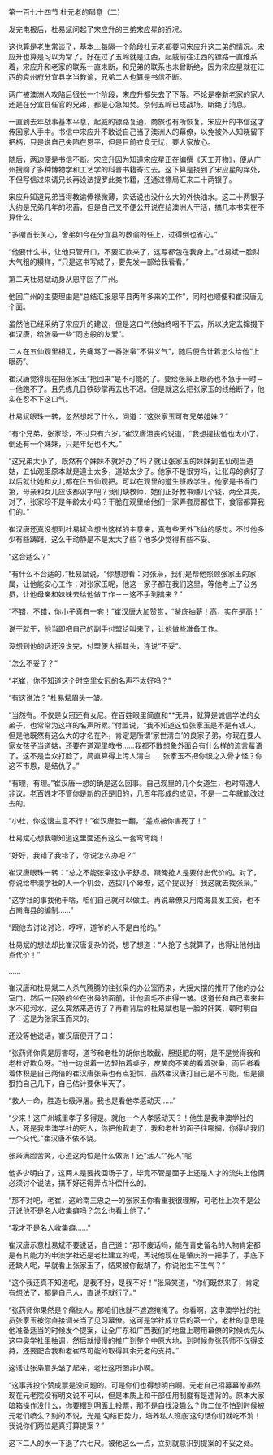 

第一百七十四节 杜元老的醋意（二）

发完电报后，杜易斌问起了宋应升的三弟宋应星的近况。

这也算是老生常谈了，基本上每隔一个阶段杜元老都要问宋应升这二弟的情况。宋应升也算是习以为常了。好在过了五岭就是江西，起威前往江西的镖路一直维系着，宋应升和老家的联系一直未断，和兄弟的联系也未曾断绝，因为宋应星就在江西的袁州府分宜县学当教谕，兄弟二人也算是书信不断。

两广被澳洲人攻陷后很长一个阶段，宋应升都失去了下落。不论是奉新老家的家人还是在分宜县任官的兄弟，都是心急如焚。奈何五岭已成战场。断绝了消息。

一直到去年战事基本平息，起威的镖路复通，商旅也有所恢复，宋应升的书信这才传回家人手中。书信中宋应升不敢说自己当了澳洲人的幕僚，以免被外人知晓留下把柄，只是说自己失陷在恩平，但是目前衣食无忧，要大家放心。

随后，两边便是书信不断。宋应升因为知道宋应星正在编撰《天工开物》，便从广州搜购了多种博物学和工艺学的科普书籍寄过去。这下算是挠到了宋应星的痒处，不但写信过来请兄长再设法搜罗此类书籍，还通过镖局汇来二十两银子。

宋应升知道兄弟当得教谕俸禄微薄，实话说也没什么大的外快油水。这二十两银子大约是兄弟几年的积蓄，但是自己又不便公开说在给澳洲人干活，搞几本书实在不算什么。

“多谢首长关心，舍弟如今在分宜县的教谕的任上，过得倒也省心。”

“他要什么书，让他只管开口，不要汇款来了，这写都包在我身上。”杜易斌一脸财大气粗的模样，“只是这书写成了，要先发一部给我看看。”

第二天杜易斌动身从恩平回了广州。

他回广州的主要理由是“总结汇报恩平县两年多来的工作”，同时也顺便和崔汉唐见个面。

虽然他已经采纳了宋应升的建议，但是这口气他始终咽不下去，所以决定去撺掇下崔汉唐，给张枭一些“同志般的友爱”。

二人在五仙观里相见，先痛骂了一番张枭“不讲义气”，随后便合计着怎么给他“上眼药”。

崔汉唐觉得现在把张家玉“抢回来”是不可能的了。要给张枭上眼药也不急于一时－－他跑不了。且先练几日铁砂掌再去也不迟。但是就这么把张家玉的线给断了，他实在忍不下这口气。

杜易斌眼珠一转，忽然想起了什么，问道：“这张家玉可有兄弟姐妹？”

“有个兄弟，张家珍，不过只有六岁。”崔汉唐沮丧的说道，“我想提拔他也太小了。倒还有一个妹妹，只是年纪也不大。”

“这兄弟太小了，既然有个妹妹不就好办了吗？就让张家玉的妹妹到五仙观当道姑，五仙观里原本就是道士太多，道姑太少了。他家不是很穷吗，让张母的病好了以后就让她和女儿都在住五仙观把。可以在观里的道生班教学生。他家是书香门第，母亲和女儿应该都识字吧？我们缺教师，她们正好教书赚几个钱，两全其美，对了，张家珍不是年龄太小吗？干脆在观里给他们一家弄套房都住下，食宿都算我们的。”

崔汉唐还真没想到杜易斌会想出这样的主意来，真有些天外飞仙的感觉。不过他多少有些踌躇，这么干动静是不是太大了些？他多少觉得有些不妥。

“这合适么？”

“有什么不合适的，”杜易斌说，“你想想看：对张枭，我们是帮他照顾张家玉的家属，让他能安心工作；对张家玉呢，他这一家子都在我们这里，等他考上了公务员，让他母亲和妹妹去给他做工作－－这不手到擒来？”

“不错，不错，你小子真有一套！”崔汉唐大加赞赏，“釜底抽薪！高，实在是高！”

说干就干，他当即把自己的副手付盟给叫来了，让他做些准备工作。

没想到他的话还没说完，付盟便大摇其头，连说“不妥”。

“怎么不妥了？”

“老崔，你不知道这个时空里女冠的名声不太好吗？”

“有这说法？”杜易斌眉头一皱。

“当然有。不仅是女冠还有女尼。在百姓眼里简直和**无异，就算是诚信学法的女弟子，也常常为这样的名声所累。”付盟说，“我不知道这位张家玉是不是有钱人，但是他既然有这么大的才名在外，肯定是所谓‘家世清白’的良家子弟，你现在要人家女孩子当道姑，还要在道观里教书……我都不敢想象外面会有什么样的流言蜚语了。这不是当众打脸了，简直算得上污人清白……张家玉不把你恨之入骨才怪？你这不市恩，是结仇了。”

“有理，有理。”崔汉唐一想的确是这么回事。自己观里的几个女道生，也时常遭人非议。老百姓才不管你是新的还是旧的，几百年形成的成见，不是一二年就能改过去的。

“小杜，你这馊主意不行！”崔汉唐脸一翻，“差点被你害死了！”

杜易斌心想我哪知道这里面还有这么一套弯弯绕！

“好好，我错了我错了，你说怎么办吧？”

崔汉唐眼珠一转：“总之不能张枭这小子舒坦。跟俺抢人是要付出代价的。对了，你说给申澳学社的人一个机会，选拔几个幕僚，这个提议好！我这就去找张枭。”

“这学社的事找他干啥，咱们自己就可以做主。再说幕僚又用南海县发工资，也不占南海县的编制……”

“跟他去讨论讨论，哼哼，道爷的人不是白抢的。”

杜易斌的想法却比崔汉唐复杂的说，想了想道：“人抢了也就算了，也得让他付出点代价！”

……

崔汉唐和杜易斌二人杀气腾腾的往张枭的办公室而来，大摇大摆的推开了他的办公室门，然后一屁股的坐在张枭的面前，让他眉毛不由得一皱。这道长和自己素来井水不犯河水，这么突然来造访了？再看背后的杜易斌也是一脸的奸笑，顿时明白了：这是为张家玉而来的。

还没等他说话，崔汉唐便开了口：

“张药师你真是厉害呀，道爷和老杜的胡你也敢截，胆挺肥的啊，是不是觉得我和老杜好欺负呀。“他一边说着一边轻拍着桌子，皮笑肉不笑的看着张枭，而后者看着体积是自己两倍的崔汉唐张枭也有点犯怵，虽然崔汉唐打自己是不可能，但是狠狠拍自己几下，自己估计要休半天了。

“救人一命，胜造七级浮屠。我也是看他孝感动天……”

“少来！这广州城里孝子多得是。就他一个人孝感动天？！他生是我申澳学社的人，死是我申澳学社的死人，你把他截走了，我和老杜的面子往哪搁，你得给我们一个交代。”崔汉唐不依不饶。

张枭满脸苦笑，心道这两位是什么做派！还“活人”“死人”呢

他多少明白了，这两人是要找回场子了，毕竟不管是面子上还是人才的流失上他俩必须讨个说法，搞不好还得弄点补偿什么的。

“那不对吧，老崔，这岭南三忠之一的张家玉你看重我很理解，可老杜上次不是公开说他不是名人收集癖吗？怎么也看上他了。”

“我才不是名人收集癖……”

崔汉唐示意杜易斌不要说话，自己道：“那不废话吗，能在青史留名的人物肯定都是有其能力的申澳学社还是老杜建立的呢，再说他现在是肇庆的一把手了，手底下还缺人呢，早就看上张家玉了，结果被你截胡了，你说他生不生气？”

“这个我还真不知道呢，是我不好，是我不好！”张枭笑道，“你们既然来了，肯定有想法了，都是自己人，直说不就行了。”

“张药师你果然是个痛快人。那咱们也就不遮遮掩掩了。你看啊，这申澳学社的社员张家玉被你直接调来当了见习幕僚。这可是学社成立后的第一个，老杜的意思是他准备适当的时候发个提案，让全广东和广西我们的地盘上聘用幕僚的时候优先从这申奥学社里抽调，然后就慢慢的推广到整个中原大地，到时候你张药师不仅得支持，还要配合我和老崔尽可能的取得其余元老的支持。”

这话让张枭眉头皱了起来，老杜这所图非小啊。

“这事我投个赞成票是没问题的。可是你们也得想明白啊。元老自己招募幕僚虽然现在元老院没有明文说不可以，但是本质上和干部任用制度有是违背的。原本大家暗箱操作没什么，你要摆到明面上投票，那不是自找没趣么？你二位不怕到时候被元老们喷么？别的不说，光是‘勾结旧势力，培养私人班底’这句话你们就吃不消！我说你们两位是真打算提案？”

这下二人的水一下退了六七尺。被他这么一点，立刻就意识到提案的不妥之处。

